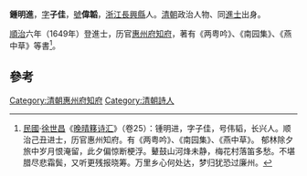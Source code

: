 '''鍾明進'''，[[表字|字]]'''子佳'''，[[號|號]]'''偉韜'''，[[浙江|浙江]][[長興縣|長興縣]]人。[[清朝|清朝]]政治人物、同[[進士|進士]]出身。

[[順治|順治]]六年（1649年）登進士，历官[[惠州府|惠州府]][[知府|知府]]，著有《两粤吟》、《南园集》、《燕中草》等書<ref>[[中華民國|民國]]·[[徐世昌|徐世昌]]《[[晚晴簃诗汇|晚晴簃诗汇]]》（卷25）：锺明进，字子佳，号伟韬，长兴人。顺治己丑进士，历官惠州知府。有《两粤吟》、《南园集》、《燕中草》。 郁林除夕 旅中岁月恨淹留，此夕偏惊断梗浮。鼙鼓山河烽未静，梅花村落笛多愁。不堪腊尽悲霜鬓，又听更残报晓筹。万里乡心何处达，梦归犹恐过廉州。</ref>。

==參考==
{{reflist}}
{{清朝人物小作品}}
{{順治六年己丑科殿試金榜}}
{{DEFAULTSORT:Zhong鍾}}
[[Category:清朝惠州府知府|Category:清朝惠州府知府]]
[[Category:清朝詩人|Category:清朝詩人]]